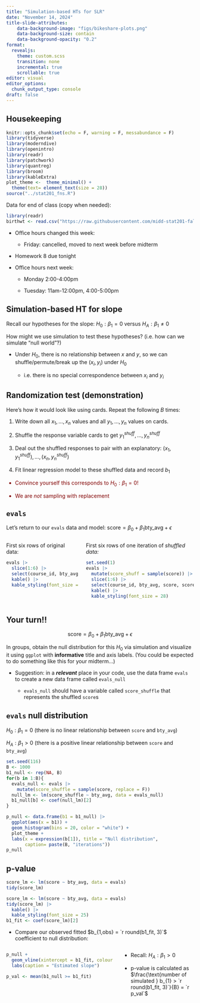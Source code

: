 ```yaml
---
title: "Simulation-based HTs for SLR"
date: "November 14, 2024"
title-slide-attributes:
    data-background-image: "figs/bikeshare-plots.png"
    data-background-size: contain
    data-background-opacity: "0.2"
format: 
  revealjs:
    theme: custom.scss
    transition: none
    incremental: true
    scrollable: true
editor: visual
editor_options: 
  chunk_output_type: console
draft: false
---
```


## Housekeeping

```r
knitr::opts_chunk$set(echo = F, warning = F, messabundance = F)
library(tidyverse)
library(moderndive)
library(openintro)
library(readr)
library(patchwork)
library(quantreg)
library(broom)
library(kableExtra)
plot_theme <-  theme_minimal() +
  theme(text= element_text(size = 28))
source("../stat201_fns.R")
```

Data for end of class (copy when needed):

```r
library(readr)
birthwt <- read.csv("https://raw.githubusercontent.com/midd-stat201-fall2024/midd-stat201-fall2024.github.io/refs/heads/main/data/birthwt.csv")
```

-   Office hours changed this week:

    -   Friday: cancelled, moved to next week before midterm

-   Homework 8 due tonight

-   Office hours next week:

    -   Monday 2:00-4:00pm

    -   Tuesday: 11am-12:00pm, 4:00-5:00pm

## Simulation-based HT for slope

Recall our hypotheses for the slope: $H_{0}: \beta_{1} = 0$ versus $H_{A}: \beta_{1} \neq 0$

::: discuss
How might we use simulation to test these hypotheses? (i.e. how can we simulate "null world"?)
:::

-   Under $H_{0}$, there is no relationship between $x$ and $y$, so we can shuffle/permute/break up the $(x_{i}, y_{i})$ under $H_{0}$

    -   i.e. there is no special correspondence between $x_{i}$ and $y_{i}$

## Randomization test (demonstration)

Here's how it would look like using cards. Repeat the following $B$ times:

1.  Write down all $x_1,\ldots, x_{n}$ values and all $y_{1},\ldots, y_{n}$ values on cards.

2.  Shuffle the response variable cards to get $y_{1}^{shuff}, \ldots, y_{n}^{shuff}$

3.  Deal out the shuffled responses to pair with an explanatory: $(x_{1}, y_{1}^{shuff}),\ldots, (x_{n}, y_{n}^{shuff})$

4.  Fit linear regression model to these shuffled data and record $b_{1}$

::: {style="color: maroon"}
-   Convince yourself this corresponds to $H_0: \beta_{1} = 0$!

-   We are *not* sampling with replacement
:::

## `evals`

Let's return to our `evals` data and model: $\text{score} = \beta_{0} + \beta_{1} \text{bty_avg} + \epsilon$

::::::: columns
:::: {.column width="40%"}
::: fragment
First six rows of original data:

```r
evals |>
  slice(1:6) |>
  select(course_id, bty_avg, score) |>
  kable() |>
  kable_styling(font_size = 28)
```
:::
::::

:::: {.column width="60%"}
::: fragment
First six rows of one iteration of *shuffled data:*

```r
set.seed(1)
evals |>
  mutate(score_shuff = sample(score)) |>
  slice(1:6) |>
  select(course_id, bty_avg, score, score_shuff) |>
  kable() |>
  kable_styling(font_size = 28)
```
:::
::::
:::::::

## Your turn!!

$$\text{score} = \beta_{0} + \beta_{1} \text{bty_avg} + \epsilon$$

In groups, obtain the null distribution for this $H_{0}$ via simulation and visualize it using `ggplot` with **informative** title and axis labels. (You could be expected to do something like this for your midterm...)

-   Suggestion: in a ***relevant*** place in your code, use the data frame `evals` to create a new data frame called `evals_null`

    -   `evals_null` should have a variable called `score_shuffle` that represents the shuffled `score`s

## `evals` null distribution

$H_{0}: \beta_{1} = 0$ (there is no linear relationship between `score` and `bty_avg`)

$H_{A}: \beta_{1} > 0$ (there is a positive linear relationship between `score` and `bty_avg`)

::: fragment
```r
set.seed(116)
B <- 1000
b1_null <- rep(NA, B)
for(b in 1:B){
  evals_null <- evals |>
    mutate(score_shuffle = sample(score, replace = F))
  null_lm <- lm(score_shuffle ~ bty_avg, data = evals_null)
  b1_null[b] <- coef(null_lm)[2]
}

p_null <- data.frame(b1 = b1_null) |>
  ggplot(aes(x = b1)) +
  geom_histogram(bins = 20, color = "white") +
  plot_theme +
  labs(x = expression(b[1]), title = "Null distribution",
       caption= paste(B, "iterations"))
p_null
```
:::

## p-value

```r
score_lm <- lm(score ~ bty_avg, data = evals)
tidy(score_lm)
```

```r
score_lm <- lm(score ~ bty_avg, data = evals)
tidy(score_lm) |>
  kable() |>
  kable_styling(font_size = 25)
b1_fit <- coef(score_lm)[2]

```

-   Compare our observed fitted $b_{1,obs} = `r round(b1_fit, 3)`$ coefficient to null distribution:

:::::: columns
:::: {.column width="60%"}
::: fragment
```r
p_null +
  geom_vline(xintercept = b1_fit, colour = "purple") +
  labs(caption = "Estimated slope")

p_val <- mean(b1_null >= b1_fit)
```
:::
::::

::: {.column width="40%"}
-   Recall: $H_{A}: \beta_{1} > 0$

-   p-value is calculated as $\frac{\text{number of simulated } b_{1} > `r round(b1_fit, 3)`}{B} = `r p_val`$
:::
::::::

## 
